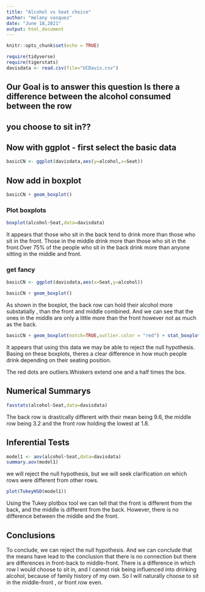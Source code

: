 ```yaml
---
title: "Alcohol vs Seat choice"
author: "melany vasquez"
date: "June 18,2021"
output: html_document
---
```


```r
knitr::opts_chunk$set(echo = TRUE)
```

```r
require(tidyverse)
require(tigerstats)
davisdata <- read.csv(file="UCDavis.csv")
```
## Our Goal is to answer this question Is there a difference between the alcohol consumed between the row
## you choose to sit in??

## Now with ggplot - first select the basic data

```r
basicCN <- ggplot(davisdata,aes(y=alcohol,x=Seat))
```
## Now add in boxplot

```r
basicCN + geom_boxplot()
```

 
### Plot boxplots

```r
boxplot(alcohol~Seat,data=davisdata)
```
It appears that those who sit in the back tend to drink more than those who sit in the front. Those in the middle drink more than those who sit in the front.Over 75% of the people who sit in the back drink more than anyone sitting in the middle and front.

### get fancy  

```r
basicCN <- ggplot(davisdata,aes(x=Seat,y=alcohol))

basicCN + geom_boxplot()
```
As shown in the boxplot, the back row can hold their alcohol more substatially , than the front and middle combined. And we can see that the ones in the middle are only a little more than the front however not as much as the back.

```r
basicCN + geom_boxplot(notch=TRUE,outlier.color = "red") + stat_boxplot(geom ='errorbar') + labs(title="Fancy notch boxplot \n with 2 lines")
```
It appears that using this data we may be able to reject the null hypothesis. Basing on these boxplots, theres a clear difference in how much people drink depending on their seating position.

The red dots are outliers.Whiskers extend one and a half times the box.

## Numerical Summarys 

```r
favstats(alcohol~Seat,data=davisdata)
```
The back row is drastically different with their mean being 9.6, the middle row being 3.2 and the front row holding the lowest at 1.8.

## Inferential Tests

```r
model1 <- aov(alcohol~Seat,data=davisdata)
summary.aov(model1)
```

we will reject the null hypothesis, but we will seek clarification on which rows were different from other rows.

```r
plot(TukeyHSD(model1))
```
Using the Tukey plotbox tool we can tell that the front is different from the back, and the middle is different from the back. However, there is no difference between the middle and the front.

## Conclusions

To conclude, we can reject the null hypothesis. And we can conclude that the means have lead to the conclusion that there is no connection but there are differences in front-back to middle-front. There is a difference in which row I would choose to sit in, and I cannot risk being influenced into drinking alcohol, because of family history of my own. So I will naturally choose to sit in the middle-front , or front row even. 
